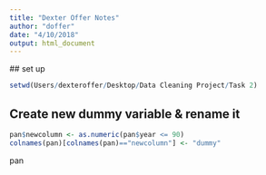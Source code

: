 ```yaml
---
title: "Dexter Offer Notes"
author: "doffer"
date: "4/10/2018"
output: html_document
---
```

 ## set up

```r
setwd(Users/dexteroffer/Desktop/Data Cleaning Project/Task 2)
```

## Create new dummy variable & rename it


```r
pan$newcolumn <- as.numeric(pan$year <= 90)
colnames(pan)[colnames(pan)=="newcolumn"] <- "dummy"
```
pan
